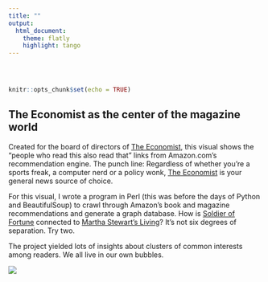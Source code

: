 ---
title: ""
output:
  html_document:
    theme: flatly
    highlight: tango
---

<style type="text/css">
.title {
  display: none;
}

#getting-started img {
  margin-right: 10px;
}

</style>

<div class="row" style="padding-top: 30px;">
<div class="col-sm-6">

```{r setup, include=FALSE}
knitr::opts_chunk$set(echo = TRUE)
```

## The Economist as the center of the magazine world


Created for the board of directors of <u>The Economist</u>, this visual shows the “people who read this also read that” links from Amazon.com’s recommendation engine. The punch line: Regardless of whether you’re a sports freak, a computer nerd or a policy wonk, <u>The Economist</u> is your general news source of choice.

For this visual, I wrote a program in Perl (this was before the days of Python and BeautifulSoup) to crawl through Amazon’s book and magazine recommendations and generate a graph database. How is <u>Soldier of Fortune</u> connected to <u>Martha Stewart’s Living</u>? It’s not six degrees of separation. Try two.

The project yielded lots of insights about clusters of common interests among readers. We all live in our own bubbles.


</div>
<div class="col-sm-6">

![](images/page2.png)

</div>
